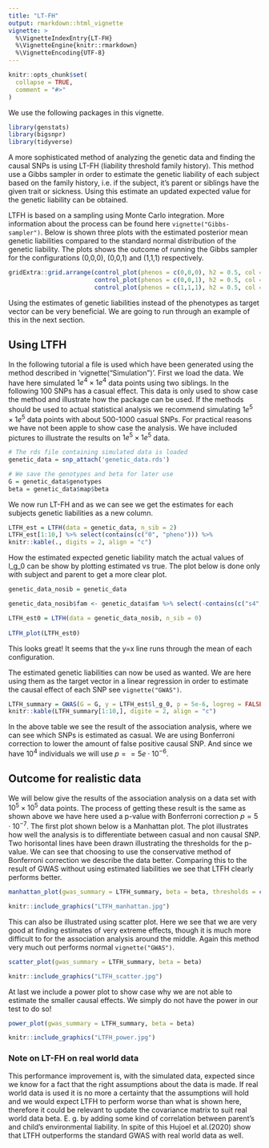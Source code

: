 ```yaml
---
title: "LT-FH"
output: rmarkdown::html_vignette
vignette: >
  %\VignetteIndexEntry{LT-FH}
  %\VignetteEngine{knitr::rmarkdown}
  %\VignetteEncoding{UTF-8}
---
```


```r
knitr::opts_chunk$set(
  collapse = TRUE,
  comment = "#>"
)
```


We use the following packages in this vignette.

```r
library(genstats)
library(bigsnpr)
library(tidyverse)
```


A more sophisticated method of analyzing the genetic data and finding the causal SNPs is using LT-FH (liability threshold family history). This method use a Gibbs sampler in order to estimate the genetic liability of each subject based on the family history, i.e. if the subject, it's parent or siblings have the given trait or sickness. Using this estimate an updated expected value for the genetic liability can be obtained.

LTFH is based on a sampling using Monte Carlo integration. More information about the process can be found here `vignette("Gibbs-sampler")`.
Below is shown three plots with the estimated posterior mean genetic liabilities compared to the standard normal distribution of the genetic liability. The plots shows the outcome of running the Gibbs sampler for the configurations (0,0,0), (0,0,1) and (1,1,1) respectively.

```r
gridExtra::grid.arrange(control_plot(phenos = c(0,0,0), h2 = 0.5, col = "royalblue"),
                        control_plot(phenos = c(0,0,1), h2 = 0.5, col = "mediumorchid"),
                        control_plot(phenos = c(1,1,1), h2 = 0.5, col = "firebrick"), heights = 0.5, name = c("Plots for configuration (0,0,0), (0,0,1), (1,1,1)"))
```

Using the estimates of genetic liabilities instead of the phenotypes as target vector can be very beneficial. We are going to run through an example of this in the next section.


## Using LTFH

In the following tutorial a file is used which have been generated using the method described in 'vignette("Simulation")'. First we load the data. We have here simulated $1e^4\times1e^4$ data points using two siblings. In the following 100 SNPs has a casual effect. This data is only used to show case the method and illustrate how the package can be used. If the methods should be used to actual statistical analysis we recommend simulating $1e^5\times1e^5$ data points with about 500-1000 casual SNPs. For practical reasons we have not been apple to show case the analysis. We have included pictures to illustrate the results on $1e^5\times1e^5$ data.

```r
# The rds file containing simulated data is loaded
genetic_data = snp_attach('genetic_data.rds')

# We save the genotypes and beta for later use
G = genetic_data$genotypes
beta = genetic_data$map$beta

```

We now run LT-FH and as we can see we get the estimates for each subjects genetic liabilities as a new column.

```r
LTFH_est = LTFH(data = genetic_data, n_sib = 2)
LTFH_est[1:10,] %>% select(contains(c("0", "pheno"))) %>% 
knitr::kable(., digits = 2, align = "c")
```

How the estimated expected genetic liability match the actual values of l_g_0 can be show by plotting estimated vs true. The plot below is done only with subject and parent to get a more clear plot.
```r
genetic_data_nosib = genetic_data

genetic_data_nosib$fam <- genetic_data$fam %>% select(-contains(c("s4", "s3")))

LTFH_est0 = LTFH(data = genetic_data_nosib, n_sib = 0)
  
LTFH_plot(LTFH_est0)
```

This looks great! It seems that the y=x line runs through the mean of each configuration.

The estimated genetic liabilities can now be used as wanted. We are here using them as the target vector in a linear regression in order to estimate the causal effect of each SNP see `vignette("GWAS")`.

```r
LTFH_summary = GWAS(G = G, y = LTFH_est$l_g_0, p = 5e-6, logreg = FALSE, ncores = 3)
knitr::kable(LTFH_summary[1:10,], digite = 2, align = "c")
```

In the above table we see the result of the association analysis, where we can see which SNPs is estimated as casual. We are using Bonferroni correction to lower the amount of false positive causal SNP. And since we have $10^4$ individuals we will use $p==5e\cdot 10^{-6}$.


## Outcome for realistic data
We will below give the results of the association analysis on a data set with $10^5\times10^5$ data points. The process of getting these result is the same as shown above we have here used a p-value with Bonferroni correction $p=5\cdot 10^{-7}$. The first plot shown below is a Manhattan plot. The plot illustrates how well the analysis is to differentiate between casual and non causal SNP. Two horisontal lines have been drawn illustrating the thresholds for the p-value. We can see that choosing to use the conservative method of Bonferroni correction we describe the data better. Comparing this to the result of GWAS without using estimated liabilities we see that LTFH clearly performs better.


```r
manhattan_plot(gwas_summary = LTFH_summary, beta = beta, thresholds = c(5e-7, 0.05))
```

```r
knitr::include_graphics("LTFH_manhattan.jpg")
```


This can also be illustrated using scatter plot. Here we see that we are very good at finding estimates of very extreme effects, though it is much more difficult to for the association analysis around the middle. Again this method very much out performs normal `vignette("GWAS")`. 

```r
scatter_plot(gwas_summary = LTFH_summary, beta = beta)
```

```r
knitr::include_graphics("LTFH_scatter.jpg")
```


At last we include a power plot to show case why we are not able to estimate the smaller causal effects. We simply do not have the power in our test to do so! 

```r
power_plot(gwas_summary = LTFH_summary, beta = beta)
```

```r
knitr::include_graphics("LTFH_power.jpg")
```

### Note on LT-FH on real world data

This performance improvement is, with the simulated data, expected since we know for a fact that the right assumptions about the data is made. If real world data is used it is no more a certainty that the assumptions will hold and we would expect LTFH to perform worse than what is shown here, therefore it could be relevant to update the covariance matrix to suit real world data beta. E. g. by adding some kind of correlation between parent's and child's environmental liability. In spite of this Hujoel et al.(2020) show that LTFH outperforms the standard GWAS with real world data as well.

